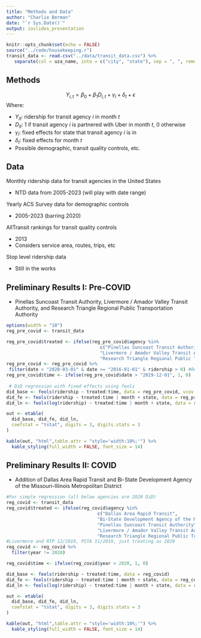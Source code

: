 ```yaml
---
title: "Methods and Data"
author: "Charlie Berman"
date: "`r Sys.Date()`"
output: ioslides_presentation
---
```


```r
knitr::opts_chunk$set(echo = FALSE)
source("../code/housekeeping.r")
transit_data <- read.csv("../data/transit_data.csv") %>%
   separate(col = uza_name, into = c("city", "state"), sep = ", ", remove = FALSE)
```

## Methods

$$Y_{i,t} = \beta_0 + \beta_1 D_{i,t} + \gamma_i + \delta_t + \epsilon$$
Where: 

- $Y_{it}$: ridership for transit agency $i$ in month $t$
- $D_{it}$: 1 if transit agency $i$ is partnered with Uber in month $t$, 0 otherwise 
- $\gamma_i$: fixed effects for state that transit agency $i$ is in 
- $\delta_t$: fixed effects for month $t$
- Possible demographic, transit quality controls, etc.

## Data

Monthly ridership data for transit agencies in the United States

  - NTD data from 2005-2023 (will play with date range)
  
Yearly ACS Survey data for demographic controls

  - 2005-2023 (barring 2020)
  
AllTransit rankings for transit quality controls

  - 2013
  - Considers service area, routes, trips, etc
  
Stop level ridership data

  - Still in the works

## Preliminary Results I: Pre-COVID

* Pinellas Suncoast Transit Authority, Livermore / Amador Valley Transit Authority, and Research Triangle Regional Public Transportation Authority
```r
options(width = "10")
reg_pre_covid <- transit_data

reg_pre_covid$treated <- ifelse(reg_pre_covid$agency %in%
                                   c("Pinellas Suncoast Transit Authority",
                                   "Livermore / Amador Valley Transit Authority",
                                   "Research Triangle Regional Public Transportation Authority"), 1, 0)
reg_pre_covid <- reg_pre_covid %>%
 filter(date < "2020-03-01" & date >= "2016-01-01" & ridership > 0) #Restricted to before COVID
reg_pre_covid$time <- ifelse(reg_pre_covid$date > "2019-12-01", 1, 0)
 
 # DiD regression with fixed effects using feols
did_base <- feols(ridership ~ treated:time, data = reg_pre_covid, vcov = agency)
did_fe <- feols(ridership ~ treated:time | month + state, data = reg_pre_covid)
did_ln <- feols(log(ridership) ~ treated:time | month + state, data = reg_pre_covid)

out <- etable(
  did_base, did_fe, did_ln, 
  coefstat = "tstat", digits = 3, digits.stats = 3
)

```

```r
kable(out, "html",table.attr = "style='width:10%;'") %>%
  kable_styling(full_width = FALSE, font_size = 14)
```


## Preliminary Results II: COVID

* Addition of Dallas Area Rapid Transit and Bi-State Development Agency of the Missouri-Illinois Metropolitan District

```r
#For simple regression (all below agencies are 2020 DiD)
reg_covid <- transit_data
reg_covid$treated <- ifelse(reg_covid$agency %in% 
                                  c("Dallas Area Rapid Transit", 
                                  "Bi-State Development Agency of the Missouri-Illinois Metropolitan District",
                                  "Pinellas Suncoast Transit Authority",
                                  "Livermore / Amador Valley Transit Authority",
                                  "Research Triangle Regional Public Transportation Authority"), 1, 0) 
#Livermore and RTP 12/2019, PSTA 11/2019, just treating as 2020
reg_covid <- reg_covid %>%
  filter(year != 2020)

reg_covid$time <- ifelse(reg_covid$year > 2020, 1, 0)

did_base <- feols(ridership ~ treated:time, data = reg_covid)
did_fe <- feols(ridership ~ treated:time | month + state, data = reg_covid)
did_ln <- feols(log(ridership) ~ treated:time | month + state, data = reg_covid)

out <- etable(
  did_base, did_fe, did_ln, 
  coefstat = "tstat", digits = 3, digits.stats = 3
)
```

```r
kable(out, "html",table.attr = "style='width:10%;'") %>%
  kable_styling(full_width = FALSE, font_size = 14)
```
